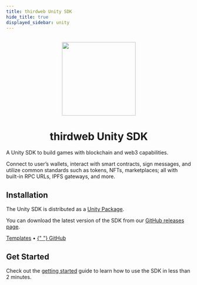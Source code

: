 ```yaml
---
title: thirdweb Unity SDK
hide_title: true
displayed_sidebar: unity
---
```



<p align="center">
  <br />
  <a href="https://thirdweb.com">
    <img
      src="https://github.com/thirdweb-dev/js/blob/main/packages/sdk/logo.svg?raw=true"
      width="200"
      alt=""
    />
  </a>
  <br />
</p>
<h1 align="center">thirdweb Unity SDK</h1>

A Unity SDK to build games with blockchain and web3 capabilities.

Connect to user&rsquo;s wallets, interact with smart contracts, sign
messages, and utilize common standards such as tokens, NFTs, marketplaces; all with built-in RPC URLs, IPFS gateways, and more.

## Installation

The Unity SDK is distributed as a [Unity Package](https://docs.unity3d.com/Manual/PackagesList.html).

You can download the latest version of the SDK from our [GitHub releases page](https://github.com/thirdweb-dev/unity-sdk/releases).

<div className="row">
  <div className="col col--12" style={{ padding: 8 }}>
    <QuickstartCard
      name="Download The Unity Package File"
      link="https://github.com/thirdweb-dev/unity-sdk/releases"
      image="/assets/languages/unity.webp"
    />
  </div>
</div>

<a href="https://github.com/thirdweb-example?q=unity">Templates</a> • <a href="https://github.com/thirdweb-dev/unity-sdk">
  {" "}
  GitHub
</a>

## Get Started

Check out the [getting started](/unity/getting-started) guide to learn how to use the SDK in less than 2 minutes.

<div className="row" style={{ marginBottom: 24, padding: 8 }}>
  <div className="col col--12" style={{ padding: 8, paddingTop: 0 }}>
    <QuickstartCard
      name="Get started with the Unity SDK"
      link="/unity/getting-started"
      image="/assets/icons/education.png"
    />
  </div>
</div>

